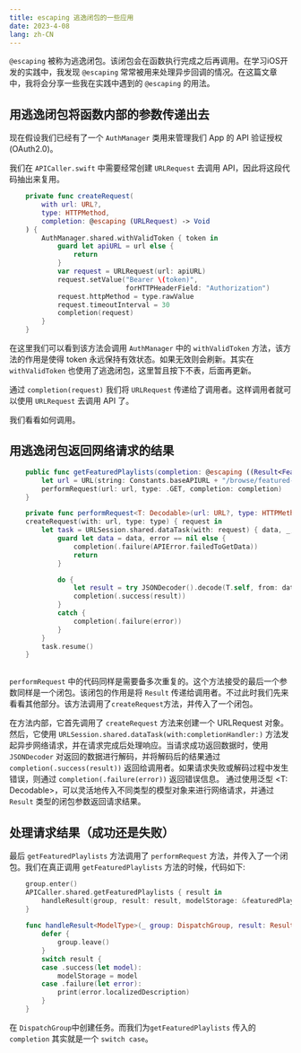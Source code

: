 ```yaml
---
title: escaping 逃逸闭包的一些应用
date: 2023-4-08
lang: zh-CN
---
```


`@escaping` 被称为逃逸闭包。该闭包会在函数执行完成之后再调用。在学习iOS开发的实践中，我发现 `@escaping` 常常被用来处理异步回调的情况。在这篇文章中，我将会分享一些我在实践中遇到的 `@escaping` 的用法。


## 用逃逸闭包将函数内部的参数传递出去

现在假设我们已经有了一个 `AuthManager` 类用来管理我们 App 的 API 验证授权 (OAuth2.0)。

我们在 `APICaller.swift` 中需要经常创建 `URLRequest` 去调用 API，因此将这段代码抽出来复用。
```swift
    private func createRequest(
        with url: URL?,
        type: HTTPMethod,
        completion: @escaping (URLRequest) -> Void
    ) {
        AuthManager.shared.withValidToken { token in
            guard let apiURL = url else {
                return
            }
            var request = URLRequest(url: apiURL)
            request.setValue("Bearer \(token)",
                             forHTTPHeaderField: "Authorization")
            request.httpMethod = type.rawValue
            request.timeoutInterval = 30
            completion(request)
        }
    }
```

在这里我们可以看到该方法会调用 `AuthManager` 中的 `withValidToken` 方法，该方法的作用是使得 token 永远保持有效状态。如果无效则会刷新。其实在`withValidToken` 也使用了逃逸闭包，这里暂且按下不表，后面再更新。

通过 `completion(request)` 我们将 `URLRequest` 传递给了调用者。这样调用者就可以使用 `URLRequest` 去调用 API 了。

我们看看如何调用。

## 用逃逸闭包返回网络请求的结果

```swift
    public func getFeaturedPlaylists(completion: @escaping ((Result<FeaturedPlaylistsResponse, Error>) -> Void)) {
        let url = URL(string: Constants.baseAPIURL + "/browse/featured-playlists?limit=20")
        performRequest(url: url, type: .GET, completion: completion)
    }

    private func performRequest<T: Decodable>(url: URL?, type: HTTPMethod, completion: @escaping (Result<T, Error>) -> Void) {
    createRequest(with: url, type: type) { request in
        let task = URLSession.shared.dataTask(with: request) { data, _, error in
            guard let data = data, error == nil else {
                completion(.failure(APIError.failedToGetData))
                return
            }

            do {
                let result = try JSONDecoder().decode(T.self, from: data)
                completion(.success(result))
            }
            catch {
                completion(.failure(error))
            }
        }
        task.resume()
    }
    
```

`performRequest` 中的代码同样是需要备多次重复的。这个方法接受的最后一个参数同样是一个闭包。该闭包的作用是将 `Result` 传递给调用者。不过此时我们先来看看其他部分。该方法调用了`createRequest`方法，并传入了一个闭包。

在方法内部，它首先调用了 `createRequest` 方法来创建一个 URLRequest 对象。然后，它使用 `URLSession.shared.dataTask(with:completionHandler:)` 方法发起异步网络请求，并在请求完成后处理响应。当请求成功返回数据时，使用 `JSONDecoder` 对返回的数据进行解码，并将解码后的结果通过 `completion(.success(result))` 返回给调用者。如果请求失败或解码过程中发生错误，则通过 `completion(.failure(error))` 返回错误信息。
通过使用泛型 <T: Decodable>，可以灵活地传入不同类型的模型对象来进行网络请求，并通过 `Result` 类型的闭包参数返回请求结果。

## 处理请求结果（成功还是失败）
最后 `getFeaturedPlaylists` 方法调用了 `performRequest` 方法，并传入了一个闭包。我们在真正调用 `getFeaturedPlaylists` 方法的时候，代码如下:

```swift
    group.enter()
    APICaller.shared.getFeaturedPlaylists { result in
        handleResult(group, result: result, modelStorage: &featuredPlaylist)
    }
    
    func handleResult<ModelType>(_ group: DispatchGroup, result: Result<ModelType, Error>, modelStorage: inout ModelType?) -> Void {
        defer {
            group.leave()
        }
        switch result {
        case .success(let model):
            modelStorage = model
        case .failure(let error):
            print(error.localizedDescription)
        }
    }
```

在 `DispatchGroup`中创建任务。而我们为`getFeaturedPlaylists` 传入的 `completion` 其实就是一个 `switch case`。